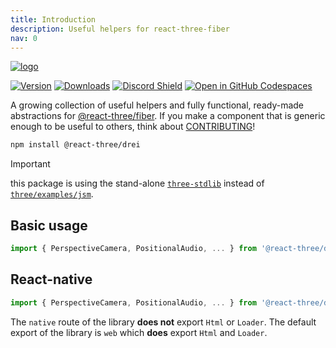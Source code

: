 ```yaml
---
title: Introduction
description: Useful helpers for react-three-fiber
nav: 0
---
```


[![logo](../logo.jpg)](https://codesandbox.io/s/bfplr)

[![Version](https://img.shields.io/npm/v/@react-three/drei?style=flat&colorA=000000&colorB=000000)](https://www.npmjs.com/package/@react-three/drei)
[![Downloads](https://img.shields.io/npm/dt/@react-three/drei.svg?style=flat&colorA=000000&colorB=000000)](https://www.npmjs.com/package/@react-three/drei)
[![Discord Shield](https://img.shields.io/discord/740090768164651008?style=flat&colorA=000000&colorB=000000&label=discord&logo=discord&logoColor=ffffff)](https://discord.com/channels/740090768164651008/741751532592038022)
[![Open in GitHub Codespaces](https://img.shields.io/static/v1?&message=Open%20in%20%20Codespaces&style=flat&colorA=000000&colorB=000000&label=GitHub&logo=github&logoColor=ffffff)](https://github.com/codespaces/new?template_repository=pmndrs%2Fdrei)

A growing collection of useful helpers and fully functional, ready-made abstractions for [@react-three/fiber](https://github.com/pmndrs/react-three-fiber). If you make a component that is generic enough to be useful to others, think about [CONTRIBUTING](CONTRIBUTING.md)!

```bash
npm install @react-three/drei
```

> [!IMPORTANT]
> this package is using the stand-alone [`three-stdlib`](https://github.com/pmndrs/three-stdlib) instead of [`three/examples/jsm`](https://github.com/mrdoob/three.js/tree/master/examples/jsm).

## Basic usage

```jsx
import { PerspectiveCamera, PositionalAudio, ... } from '@react-three/drei'
```

## React-native

```jsx
import { PerspectiveCamera, PositionalAudio, ... } from '@react-three/drei/native'
```

The `native` route of the library **does not** export `Html` or `Loader`. The default export of the library is `web` which **does** export `Html` and `Loader`.
